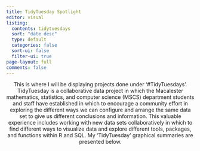 ```yaml
---
title: TidyTuesday Spotlight
editor: visual
listing:
  contents: tidytuesdays
  sort: "date desc"
  type: default
  categories: false
  sort-ui: false
  filter-ui: true
page-layout: full
comments: false
---
```


<center>

This is where I will be displaying projects done under '#TidyTuesdays'. TidyTuesday is a collaborative data project in which the Macalester mathematics, statistics, and computer science (MSCS) department students and staff have established in which to encourage a community effort in exploring the different ways we can configure and arrange the same data set to give us different conclusions and information. This valuable experience includes working with new data sets collaboratively in which to find different ways to visualize data and explore different tools, packages, and functions within R and SQL. My 'TidyTuesday' graphical summaries are presented below.
